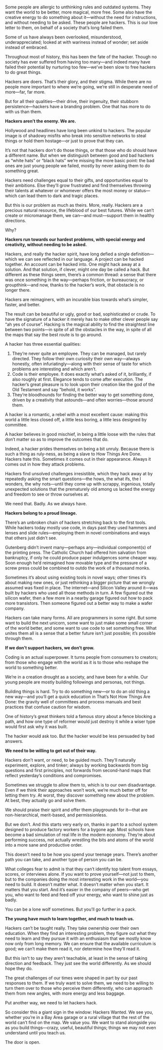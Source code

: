 Some people are allergic to unthinking rules and outdated systems. They want the world to be better, more magical, more free. Some also have the creative energy to do something about it—without the need for instructions, and without needing to be asked. These people are hackers. This is our love letter to them, on behalf of a society that’s long failed them.

Some of us have always been overlooked, misunderstood, underappreciated; looked at with wariness instead of wonder; set aside instead of embraced. 

Throughout most of history, this has been the fate of the hacker. Though no society has ever suffered from having too many—and indeed many have failed their potential by nurturing too few—we’ve been slow to free hackers to do great things. 

Hackers are doers. That’s their glory, and their stigma. While there are no people more important to where we’re going, we’re still in desperate need of more—far, far more. 

But for all their qualities—their drive, their ingenuity, their stubborn persistence—hackers have a branding problem. One that has more to do with us than them.

**Hackers aren’t the enemy. We are.**

Hollywood and headlines have long been unkind to hackers. The popular image is of shadowy misfits who break into sensitive networks to steal things or hold them hostage—or just to prove that they can.

It’s not that hackers don’t do those things, or that those who do should have a different name. But when we distinguish between good and bad hackers as “white hats” or “black hats” we’re missing the more basic point: the bad ones are just young people we failed, mostly by never asking them to do something great. 

Hackers need challenges equal to their gifts, and opportunities equal to their ambitions. Else they’ll grow frustrated and find themselves throwing their talents at whatever or whomever offers the most money or status—which can lead them to dark and tragic places. 

But this is our problem as much as theirs. More, really. Hackers are a precious natural resource, the lifeblood of our best futures. While we can’t create or micromanage them, we can—and must—support them in healthy directions.

Why?

**Hackers run towards our hardest problems, with special energy and creativity, without needing to be asked.**

Hackers, and really the hacker spirit, have long defied a single definition—which we can see reflected in our language. A project can be hacked together. An account can be hacked into. One might hack away at a solution. And that solution, if clever, might one day be called a hack. But different as these things seem, there’s a common thread: a sense that there was once something in the way—perhaps friction, or bureaucracy, or groupthink—and now, thanks to the hacker’s work, that obstacle is no longer there. 

Hackers are reimaginers, with an incurable bias towards what’s simpler, faster, and better. 

The result can be beautiful or ugly, good or bad, sophisticated or crude. To have the signature of a hacker it merely has to make other clever people say “ah yes of course”. Hacking is the magical ability to find the straightest line between two points—in spite of all the obstacles in the way, in spite of all the maps that say the best route is to go around. 

A hacker has three essential qualities:
1. They’re never quite an employee. They can be managed, but rarely directed. They follow their own curiosity their own way—always honestly, often infuriatingly—along with their sense of taste for which problems are interesting and which aren’t. 
1. Code is their employee. It does exactly what’s asked of it, brilliantly, if also roughly at first. Elegance tends to come after execution. The hacker’s great pleasure is to look upon their creation like the god of the Old Testament and say “behold, it works”. 
1. They’re bloodhounds for finding the better way to get something done, driven by a creativity that astounds—and often worries—those around them. 

A hacker is a romantic, a rebel with a most excellent cause: making this world a little less closed off, a little less boring, a little less designed by committee. 

A hacker believes in good mischief, in being a little loose with the rules that don’t matter so as to improve the outcomes that do. 

Indeed, a hacker prides themselves on being a bit unruly. Because there is such a thing as ruly-ness, as being a slave to How Things Are Done. Hackers hate this. Sometimes it comes out in their appearance. Always it comes out in how they attack problems. 

Hackers find unsolved challenges irresistible, which they hack away at by repeatedly asking the smart questions—the hows, the what ifs, the I wonders, the why nots—until they come up with scrappy, ingenious, totally unexpected solutions that the prematurely old among us lacked the energy and freedom to see or throw ourselves at. 

We need that. Badly. As we always have. 

**Hackers belong to a proud lineage.**

There’s an unbroken chain of hackers stretching back to the first tools. While hackers today mostly use code, in days past they used hammers and lenses and slide rules—employing them in novel combinations and ways that others just didn’t see. 

Gutenberg didn’t invent many—perhaps any—individual component(s) of the printing press. The Catholic Church had offered him salvation from bankruptcy, if only he could produce paper indulgences some cheaper way. Soon enough he’d reimagined how movable type and the pressure of a screw press could be combined to outdo the work of a thousand monks. 


Sometimes it’s about using existing tools in novel ways; other times it’s about making new ones, or just rethinking a bigger picture that we wrongly assumed was fixed in place. The internet—and Silicon Valley around it—was built by hackers who used all those methods in turn. A few figured out the silicon wafer, then a few more in a nearby garage figured out how to pack more transistors. Then someone figured out a better way to make a wafer company. 

Hackers can take many forms. All are programmers in some right. But some want to build the next unicorn, some want to just make some small corner of the world better, and some want to use code to set something free. What unites them all is a sense that a better future isn’t just possible; it’s possible through them. 

**If we don’t support hackers, we don’t grow.**

Coding is an actual superpower. It turns people from consumers to creators; from those who engage with the world as it is to those who reshape the world to something better. 

We’re in a creation drought as a society, and have been for a while. Our young people are mostly building followings and personas, not things. 

Building things is hard. Try to do something new—or to do an old thing a new way—and you’ll get a quick education in That’s Not How Things Are Done: the gravity well of committees and process manuals and best practices that confuse caution for wisdom. 

One of history’s great thinkers told a famous story about a fence blocking a path, and how one type of reformer would just destroy it while a wiser type would first ask why it was built. 

The hacker would ask too. But the hacker would be less persuaded by bad answers. 

**We need to be willing to get out of their way.**

Hackers don’t want, or need, to be guided much. They’ll naturally experiment, explore, and tinker; always by working backwards from big questions and first principles, not forwards from second-hand maps that reflect yesterday’s conditions and compromises. 

Sometimes we struggle to allow them to, which is to our own disadvantage. Even if we think their approaches won’t work, we’re much better off for letting them try. At worst, they discover something new about the problem. At best, they actually go and solve them. 

We should praise their spirit and offer them playgrounds for it—that are non-hierarchical, merit-based, and permissionless. 

But we don’t. And this starts very early on, thanks in part to a school system designed to produce factory workers for a bygone age. Most schools have become a bad simulation of real life in the modern economy. They’re about performing success, not actually wrestling the bits and atoms of the world into a more sane and productive order. 

This doesn’t need to be how you spend your teenage years. There’s another path you can take, and another type of person you can be. 

What colleges fear to admit is that they can’t identify top talent from essays, scores, or interviews alone. If you want to prove yourself—not just to them, but to the companies doing the most interesting work in the world—you need to build. It doesn’t matter what. It doesn’t matter when you start. It matters that you start. And it’s easier in the company of peers—who get you, who want to feed and feed off your energy, who want to shine just as badly.

You can be a lone wolf sometimes. But you’ll go further in a pack. 

**The young have much to learn together, and much to teach us.**

Hackers can’t be taught really. They take ownership over their own education. When they find an interesting problem, they figure out what they need to learn and they pursue it with an enthusiasm that we mostly know now only from long memory. We can ensure that the available curriculum is good; we can’t make them read it, nor determine how they’ll read it. 

But this isn’t to say they aren’t teachable, at least in the sense of taking direction and feedback. They just see the world differently. As we should hope they do. 

The great challenges of our times were shaped in part by our past responses to them. If we truly want to solve them, we need to be willing to turn them over to those who perceive them differently, who can approach them from new angles, with more energy and less baggage. 

Put another way, we need to let hackers hack.

So consider this a giant sign in the window: Hackers Wanted. We see you, whether you’re in a Bay Area garage or a rural village that the rest of the world can’t find on the map. We value you. We want to stand alongside you as you build things—crazy, useful, beautiful things; things we may not even understand until you teach us. 

The door is open.